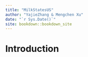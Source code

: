 ```yaml
--- 
title: "MilkStatesUS"
author: "YajieZhang & Mengchen Xu"
date: "`r Sys.Date()`"
site: bookdown::bookdown_site
---
```


# Introduction

